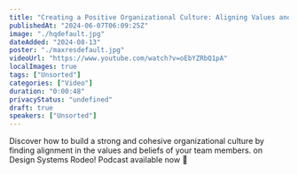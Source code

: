 ```yaml
---
title: "Creating a Positive Organizational Culture: Aligning Values and Beliefs"
publishedAt: "2024-06-07T06:09:25Z"
image: "./hqdefault.jpg"
dateAdded: "2024-08-13"
poster: "./maxresdefault.jpg"
videoUrl: "https://www.youtube.com/watch?v=oEbYZRbQ1pA"
localImages: true
tags: ["Unsorted"]
categories: ["Video"]
duration: "0:00:48"
privacyStatus: "undefined"
draft: true
speakers: ["Unsorted"]
---
```

Discover how to build a strong and cohesive organizational culture by finding alignment in the values and beliefs of your team members. on Design Systems Rodeo! 
Podcast available now 📢
